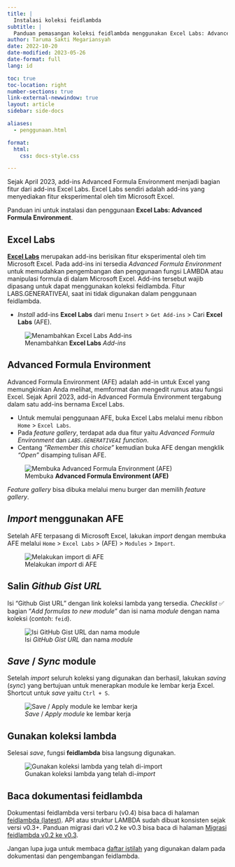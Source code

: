 ```yaml
---
title: |
  Instalasi koleksi feidlambda
subtitle: |
  Panduan pemasangan koleksi feidlambda menggunakan Excel Labs: Advanced Formula Environment.
author: Taruma Sakti Megariansyah
date: 2022-10-20
date-modified: 2023-05-26
date-format: full
lang: id

toc: true
toc-location: right
number-sections: true
link-external-newwindow: true
layout: article
sidebar: side-docs

aliases: 
  - penggunaan.html

format: 
  html:
    css: docs-style.css

---
```


::: {.callout-important}

Sejak April 2023, add-ins Advanced Formula Environment menjadi bagian fitur dari add-ins Excel Labs. Excel Labs sendiri adalah add-ins yang menyediakan fitur eksperimental oleh tim Microsoft Excel. 

:::

Panduan ini untuk instalasi dan penggunaan __Excel Labs: Advanced Formula Environment__.

## **Excel Labs** {#sec-excel-labs}

[**Excel Labs**](https://appsource.microsoft.com/en-us/product/office/WA200003696?exp=ubp8&tab=Overview) merupakan add-ins berisikan fitur eksperimental oleh tim Microsoft Excel. Pada add-ins ini tersedia _Advanced Formula Environment_ untuk memudahkan pengembangan dan penggunaan fungsi LAMBDA atau manipulasi formula di dalam Microsoft Excel. Add-ins tersebut wajib dipasang untuk dapat menggunakan koleksi feidlambda. Fitur LABS.GENERATIVEAI, saat ini tidak digunakan dalam penggunaan feidlambda. 

- _Install_ add-ins **Excel Labs** dari menu `Insert` > `Get Add-ins` > Cari **Excel Labs** (AFE). 

::: {.column-body}
![Menambahkan **Excel Labs** _Add-ins_](img-install/install-01.png)
:::

## **Advanced Formula Environment** {#sec-afe}

Advanced Formula Environment (AFE) adalah add-in untuk Excel yang memungkinkan Anda melihat, memformat dan mengedit rumus atau fungsi Excel. Sejak April 2023, add-in Advanced Formula Environment tergabung dalam satu add-ins bernama Excel Labs. 

- Untuk memulai penggunaan AFE, buka Excel Labs melalui menu ribbon `Home` > `Excel Labs`.
- Pada _feature gallery_, terdapat ada dua fitur yaitu _Advanced Formula Environment_ dan _`LABS.GENERATIVEAI` function_.
- Centang _"Remember this choice"_ kemudian buka AFE dengan mengklik _"Open"_ disamping tulisan AFE. 

::: {.column-body}
![Membuka **Advanced Formula Environment (AFE)**](img-install/install-02.png)
:::

_Feature gallery_ bisa dibuka melalui menu burger dan memilih _feature gallery_. 

## _Import_ menggunakan AFE {#sec-import-afe}

Setelah AFE terpasang di Microsoft Excel, lakukan _import_ dengan membuka AFE melalui `Home` > `Excel Labs` > (AFE) > `Modules` > `Import`. 

::: {.column-body}
![Melakukan _import_ di AFE](img-install/install-03.png)
:::

## Salin _Github Gist URL_ {#sec-copy-to-gist}

Isi "Github Gist URL" dengan link koleksi lambda yang tersedia. _Checklist_ ✅ bagian "_Add formulas to new module_" dan isi nama _module_ dengan nama koleksi (contoh: `feid`). 

![Isi _GitHub Gist URL_ dan nama _module_](https://user-images.githubusercontent.com/1007910/210946750-5b2563aa-3e23-4147-8771-d7ab7a40a5e4.png)

## _Save_ / _Sync_ module {#sec-sync}

Setelah _import_ seluruh koleksi yang digunakan dan berhasil, lakukan _saving_ (_sync_) yang bertujuan untuk menerapkan module ke lembar kerja Excel. Shortcut untuk _save_ yaitu `Ctrl + S`. 

![_Save_ / _Apply module_ ke lembar kerja](https://user-images.githubusercontent.com/1007910/210946979-d64c1d4a-b61b-4ab1-ab7b-b2d2c6ae4e1c.png)

## Gunakan koleksi lambda {#sec-using}

Selesai _save_, fungsi **feidlambda** bisa langsung digunakan. 

::: {.column-page}
![Gunakan koleksi lambda yang telah di-_import_](https://user-images.githubusercontent.com/1007910/210947524-d4a8bce7-d33d-47b4-8a72-6cf5244c9651.png)
:::

## Baca dokumentasi **feidlambda**

Dokumentasi feidlambda versi terbaru (v0.4) bisa baca di halaman [feidlambda (latest)](/release/latest.html). API atau struktur LAMBDA sudah dibuat konsisten sejak versi v0.3+. Panduan migrasi dari v0.2 ke v0.3 bisa baca di halaman [Migrasi feidlambda v0.2 ke v0.3](/article/migration-v0-2-to-v0-3.qmd).

Jangan lupa juga untuk membaca [daftar istilah](/docs/glossary.qmd) yang digunakan dalam pada dokumentasi dan pengembangan feidlambda. 